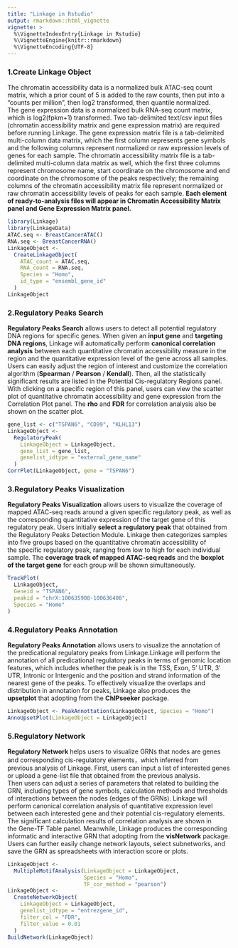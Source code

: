 ```yaml
---
title: "Linkage in Rstudio"
output: rmarkdown::html_vignette
vignette: >
  %\VignetteIndexEntry{Linkage in Rstudio}
  %\VignetteEngine{knitr::rmarkdown}
  %\VignetteEncoding{UTF-8}
---
```


### **1.Create Linkage Object**

::: {align="justify"}
The chromatin accessibility data is a normalized bulk ATAC-seq count matrix, which a prior count of 5 is added to the raw counts, then put into a "counts per million", then log2 transformed, then quantile normalized. The gene expression data is a normalized bulk RNA-seq count matrix, which is log2(fpkm+1) transformed. Two tab-delimited text/csv input files (chromatin accessibility matrix and gene expression matrix) are required before running Linkage. The gene expression matrix file is a tab-delimited multi-column data matrix, which the first column represents gene symbols and the following columns represent normalized or raw expression levels of genes for each sample. The chromatin accessibility matrix file is a tab-delimited multi-column data matrix as well, which the first three columns represent chromosome name, start coordinate on the chromosome and end coordinate on the chromosome of the peaks respectively; the remaining columns of the chromatin accessibility matrix file represent normalized or raw chromatin accessibility levels of peaks for each sample. **Each element of ready-to-analysis files will appear in Chromatin Accessibility Matrix panel and Gene Expression Matrix panel.**
:::

```r
library(Linkage)
library(LinkageData)
ATAC.seq <- BreastCancerATAC()
RNA.seq <- BreastCancerRNA()
LinkageObject <-
  CreateLinkageObject(
    ATAC_count = ATAC.seq,
    RNA_count = RNA.seq,
    Species = "Homo",
    id_type = "ensembl_gene_id"
  )
LinkageObject
```

### **2.Regulatory Peaks Search**

::: {align="justify"}
**Regulatory Peaks Search** allows users to detect all potential regulatory DNA regions for specific genes. When given an **input gene** and **targeting DNA regions**, Linkage will automatically perform **canonical correlation analysis** between each quantitative chromatin accessibility measure in the region and the quantitative expression level of the gene across all samples. Users can easily adjust the region of interest and customize the correlation algorithm (**Spearman** / **Pearson** / **Kendall**). Then, all the statistically significant results are listed in the Potential Cis-regulatory Regions panel. With clicking on a specific region of this panel, users can view the scatter plot of quantitative chromatin accessibility and gene expression from the Correlation Plot panel. The **rho** and **FDR** for correlation analysis also be shown on the scatter plot.
:::

```r
gene_list <- c("TSPAN6", "CD99", "KLHL13")
LinkageObject <-
  RegulatoryPeak(
    LinkageObject = LinkageObject,
    gene_list = gene_list,
    genelist_idtype = "external_gene_name"
  )
CorrPlot(LinkageObject, gene = "TSPAN6")
```

### **3.Regulatory Peaks Visualization**

::: {align="justify"}
**Regulatory Peaks Visualization** allows users to visualize the coverage of mapped ATAC-seq reads around a given specific regulatory peak, as well as the corresponding quantitative expression of the target gene of this regulatory peak. Users initially **select a regulatory peak** that obtained from the Regulatory Peaks Detection Module. Linkage then categorizes samples into five groups based on the quantitative chromatin accessibility of the specific regulatory peak, ranging from low to high for each individual sample. The **coverage track of mapped ATAC-seq reads** and the **boxplot of the target gene** for each group will be shown simultaneously.
:::

```r
TrackPlot(
  LinkageObject,
  Geneid = "TSPAN6",
  peakid = "chrX:100635908-100636408",
  Species = "Homo"
)
```

### **4.Regulatory Peaks Annotation**

::: {align="justify"}
**Regulatory Peaks Annotation** allows users to visualize the annotation of the predicational regulatory peaks from Linkage.Linkage will perform the annotation of all predicational regulatory peaks in terms of genomic location features, which includes whether the peak is in the TSS, Exon, 5' UTR, 3' UTR, Intronic or Intergenic and the position and strand information of the nearest gene of the peaks. To effectively visualize the overlaps and distribution in annotation for peaks, Linkage also produces the **upsetplot** that adopting from the **ChIPseeker** package.
:::

```r
LinkageObject <- PeakAnnottation(LinkageObject, Species = "Homo")
AnnoUpsetPlot(LinkageObject = LinkageObject)
```

### **5.Regulatory Network**

::: {align="justify"}
**Regulatory Network** helps users to visualize GRNs that nodes are genes and corresponding cis-regulatory elements，which inferred from previous analysis of Linkage. First, users can input a list of interested genes or upload a gene-list file that obtained from the previous analysis. Then users can adjust a series of parameters that related to building the GRN, including types of gene symbols, calculation methods and thresholds of interactions between the nodes (edges of the GRNs). Linkage will perform canonical correlation analysis of quantitative expression level between each interested gene and their potential cis-regulatory elements. The significant calculation results of correlation analysis are shown in the Gene-TF Table panel. Meanwhile, Linkage produces the corresponding informatic and interactive GRN that adopting from the **visNetwork** package. Users can further easily change network layouts, select subnetworks, and save the GRN as spreadsheets with interaction score or plots.
:::

```r
LinkageObject <-
  MultipleMotifAnalysis(LinkageObject = LinkageObject,
                        Species = "Homo",
                        TF_cor_method = "pearson")
LinkageObject <-
  CreateNetworkObject(
    LinkageObject = LinkageObject,
    genelist_idtype = "entrezgene_id",
    filter_col = "FDR",
    filter_value = 0.01
  )
BuildNetwork(LinkageObject)
```
